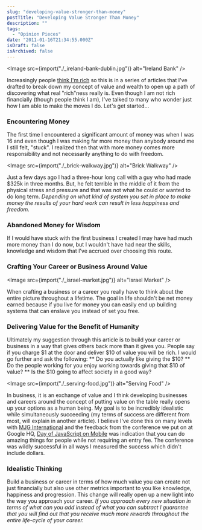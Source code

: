 ```yaml
---
slug: "developing-value-stronger-than-money"
postTitle: "Developing Value Stronger Than Money"
description: ""
tags:
  - "Opinion Pieces"
date: "2011-01-16T21:34:55.000Z"
isDraft: false
isArchived: false
---
```



<Image src={import("./_ireland-bank-dublin.jpg")} alt="Ireland Bank" />

Increasingly people [think I'm rich](/articles/are-you-rich/) so this is in a series of articles that I've drafted to break down my concept of value and wealth to open up a path of discovering what real "rich"ness really is. Even though I am not rich financially (though people think I am), I've talked to many who wonder just how I am able to make the moves I do. Let's get started...

### Encountering Money

The first time I encountered a significant amount of money was when I was 16 and even though I was making far more money than anybody around me I still felt, "stuck". I realized then that with more money comes more responsibility and not necessarily anything to do with freedom.

<Image src={import("./_brick-walkway.jpg")} alt="Brick Walkway" />

Just a few days ago I had a three-hour long call with a guy who had made $325k in three months. But, he felt terrible in the middle of it from the physical stress and pressure and that was not what he could or wanted to do long term. _Depending on what kind of system you set in place to make money the results of your hard work can result in less happiness and freedom._

### Abandoned Money for Wisdom

If I would have stuck with the first business I created I may have had much more money than I do now, but I wouldn't have had near the skills, knowledge and wisdom that I've accrued over choosing this route.

### Crafting Your Career or Business Around Value

<Image src={import("./_israel-market.jpg")} alt="Israel Market" />

When crafting a business or a career you really have to think about the entire picture throughout a lifetime. The goal in life shouldn't be net money earned because if you live for money you can easily end up building systems that can enslave you instead of set you free.

### Delivering Value for the Benefit of Humanity

Ultimately my suggestion through this article is to build your career or business in a way that gives others back more than it gives you. People say if you charge $1 at the door and deliver $10 of value you will be rich. I would go further and ask the following: ** Do you actually like giving the $10? ** Do the people working for you enjoy working towards giving that $10 of value? \*\* Is the $10 going to affect society in a good way?

<Image src={import("./_serving-food.jpg")} alt="Serving Food" />

In business, it is an exchange of value and I think developing businesses and careers around the concept of putting value on the table really opens up your options as a human being. My goal is to be incredibly idealistic while simultaneously succeeding (my terms of success are different from most, will explain in another article). I believe I've done this on many levels with [MJG International](https://www.mjg.in) and the feedback from the conference we put on at Google HQ, [Day of JavaScript on Mobile](http://thenextweb.com/mobile/2011/01/31/googles-free-day-of-javascript-on-mobile) was indication that you can do amazing things for people while not requiring an entry fee. The conference was wildly successful in all ways I measured the success which didn't include dollars.

### Idealistic Thinking

Build a business or career in terms of how much value you can create not just financially but also use other metrics important to you like knowledge, happiness and progression. This change will really open up a new light into the way you approach your career. _If you approach every new situation in terms of what can you add instead of what you can subtract I guarantee that you will find out that you receive much more rewards throughout the entire life-cycle of your career._
